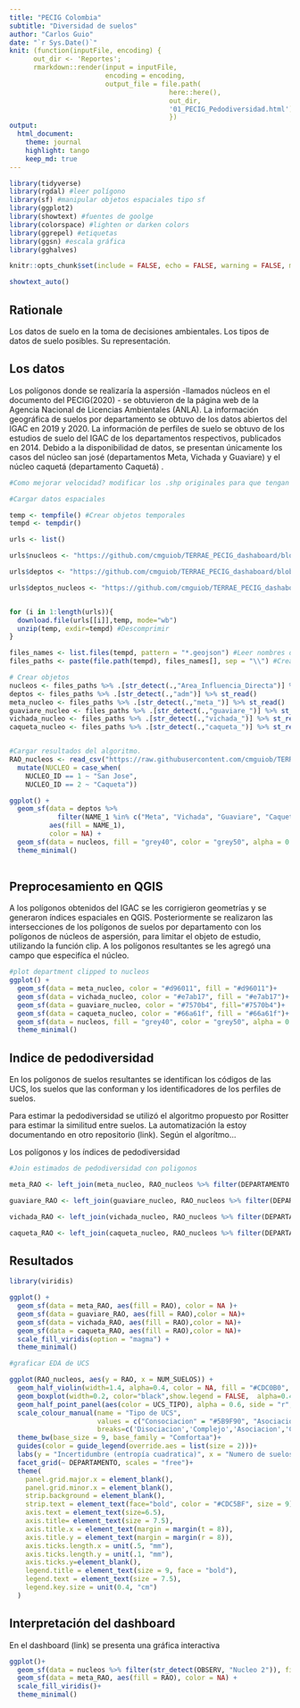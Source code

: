 ```yaml
---
title: "PECIG Colombia"
subtitle: "Diversidad de suelos"
author: "Carlos Guio"
date: "`r Sys.Date()`"
knit: (function(inputFile, encoding) { 
      out_dir <- 'Reportes';
      rmarkdown::render(input = inputFile,
                        encoding = encoding, 
                        output_file = file.path(
                                        here::here(), 
                                        out_dir, 
                                        '01_PECIG_Pedodiversidad.html'))
                                        })
output:
  html_document:
    theme: journal
    highlight: tango
    keep_md: true
---
```



```r

library(tidyverse)
library(rgdal) #leer polígono
library(sf) #manipular objetos espaciales tipo sf
library(ggplot2)
library(showtext) #fuentes de goolge
library(colorspace) #lighten or darken colors
library(ggrepel) #etiquetas 
library(ggsn) #escala gráfica
library(gghalves)

knitr::opts_chunk$set(include = FALSE, echo = FALSE, warning = FALSE, message = FALSE, fig.align="center", fig.showtext = TRUE, fig.retina = 1, dpi = 300, out.width = "70%")

showtext_auto()

```

## Rationale

Los datos de suelo en la toma de decisiones ambientales. Los tipos de datos de suelo posibles. Su representación.

## Los datos

Los polígonos donde se realizaría la aspersión -llamados núcleos en el documento del PECIG(2020) - se obtuvieron de la página web de la Agencia Nacional de Licencias Ambientales (ANLA). La información geográfica de suelos por departamento se obtuvo de los datos abiertos del IGAC en 2019 y 2020. La información de perfiles de suelo se obtuvo de los estudios de suelo del IGAC de los departamentos respectivos, publicados en 2014. Debido a la disponibilidad de datos, se presentan únicamente los casos del núcleo san josé (departamentos Meta, Vichada y Guaviare) y el núcleo caquetá (departamento Caquetá) .


```r

#Como mejorar velocidad? modificar los .shp originales para que tengan tablas de atributos solo con los campos necesarios.

#Cargar datos espaciales

temp <- tempfile() #Crear objetos temporales
tempd <- tempdir()

urls <- list()

urls$nucleos <- "https://github.com/cmguiob/TERRAE_PECIG_dashaboard/blob/main/Datos_SIG/Area_Influencia_Directa_19022020.zip?raw=true"

urls$deptos <- "https://github.com/cmguiob/TERRAE_PECIG_dashaboard/blob/main/Datos_SIG/DIVA_adm_colombia.zip?raw=true"

urls$deptos_nucleos <- "https://github.com/cmguiob/TERRAE_PECIG_dashaboard/blob/main/Datos_SIG/Suelos_Departamentos_Nucleos_1_2.zip?raw=true"


for (i in 1:length(urls)){
  download.file(urls[[i]],temp, mode="wb")
  unzip(temp, exdir=tempd) #Descomprimir
}

files_names <- list.files(tempd, pattern = "*.geojson") #Leer nombres de archivos
files_paths <- paste(file.path(tempd), files_names[], sep = "\\") #Crear rutas

# Crear objetos
nucleos <- files_paths %>% .[str_detect(.,"Area_Influencia_Directa")] %>% st_read()
deptos <- files_paths %>% .[str_detect(.,"adm")] %>% st_read()
meta_nucleo <- files_paths %>% .[str_detect(.,"meta_")] %>% st_read()
guaviare_nucleo <- files_paths %>% .[str_detect(.,"guaviare_")] %>% st_read()
vichada_nucleo <- files_paths %>% .[str_detect(.,"vichada_")] %>% st_read()
caqueta_nucleo <- files_paths %>% .[str_detect(.,"caqueta_")] %>% st_read()


#Cargar resultados del algoritmo.
RAO_nucleos <- read_csv("https://raw.githubusercontent.com/cmguiob/TERRAE_PECIG_dashaboard/main/Resultados/Pedodiversidad_RAO_nucleos_1_2.csv") %>%
  mutate(NUCLEO = case_when(
    NUCLEO_ID == 1 ~ "San Jose",
    NUCLEO_ID == 2 ~ "Caqueta"))


```


```r

ggplot() + 
  geom_sf(data = deptos %>% 
            filter(NAME_1 %in% c("Meta", "Vichada", "Guaviare", "Caquetá")),
          aes(fill = NAME_1),
          color = NA) +
  geom_sf(data = nucleos, fill = "grey40", color = "grey50", alpha = 0.4)+
  theme_minimal()
  
```
## Preprocesamiento en QGIS

A los polígonos obtenidos del IGAC se les corrigieron geometrías y se generaron índices espaciales en QGIS. Posteriormente se realizaron las intersecciones de los polígonos de suelos por departamento con los polígonos de núcleos de aspersión, para limitar el objeto de estudio, utilizando la función clip. A los polígonos resultantes se les agregó una campo que especifíca el núcleo.

```r

#plot department clipped to nucleos
ggplot() + 
  geom_sf(data = meta_nucleo, color = "#d96011", fill = "#d96011")+
  geom_sf(data = vichada_nucleo, color = "#e7ab17", fill = "#e7ab17")+
  geom_sf(data = guaviare_nucleo, color = "#7570b4", fill="#7570b4")+
  geom_sf(data = caqueta_nucleo, color = "#66a61f", fill = "#66a61f")+
  geom_sf(data = nucleos, fill = "grey40", color = "grey50", alpha = 0.4)+
  theme_minimal()
```

## Indice de pedodiversidad

En los polígonos de suelos resultantes se identifican los códigos de las UCS, los suelos que las conforman y los identificadores de los perfiles de suelos. 

Para estimar la pedodiversidad se utilizó el algoritmo propuesto por Rositter para estimar la similitud entre suelos. La automatización la estoy documentando en otro repositorio (link). Según el algorítmo...

Los polígonos y los índices de pedodiversidad


```r

#Join estimados de pedodiversidad con poligonos

meta_RAO <- left_join(meta_nucleo, RAO_nucleos %>% filter(DEPARTAMENTO == "Meta"), by = c("UCS_F", "DEPARTAMENTO"))

guaviare_RAO <- left_join(guaviare_nucleo, RAO_nucleos %>% filter(DEPARTAMENTO == "Guaviare"), by = c("UCS_F", "DEPARTAMENTO"))

vichada_RAO <- left_join(vichada_nucleo, RAO_nucleos %>% filter(DEPARTAMENTO == "Vichada"), by = c("UCS_F", "DEPARTAMENTO"))

caqueta_RAO <- left_join(caqueta_nucleo, RAO_nucleos %>% filter(DEPARTAMENTO == "Caqueta"), by = c("UCS_F", "DEPARTAMENTO"))

```

## Resultados



```r
library(viridis)

ggplot() +
  geom_sf(data = meta_RAO, aes(fill = RAO), color = NA )+
  geom_sf(data = guaviare_RAO, aes(fill = RAO),color = NA)+
  geom_sf(data = vichada_RAO, aes(fill = RAO),color = NA)+
  geom_sf(data = caqueta_RAO, aes(fill = RAO),color = NA)+
  scale_fill_viridis(option = "magma") + 
  theme_minimal()

```



```r

#graficar EDA de UCS

ggplot(RAO_nucleos, aes(y = RAO, x = NUM_SUELOS)) +
  geom_half_violin(width=1.4, alpha=0.4, color = NA, fill = "#CDC0B0", trim = FALSE, side = "l")+
  geom_boxplot(width=0.2, color="black",show.legend = FALSE,  alpha=0.4, lwd=0.2, outlier.size = 0.001)+
  geom_half_point_panel(aes(color = UCS_TIPO), alpha = 0.6, side = "r", range_scale = 0.1, size = 0.4, transformation = position_jitter())+
  scale_colour_manual(name = "Tipo de UCS", 
                      values = c("Consociacion" = "#5B9F90", "Asociacion" = "#B6B800","Complejo" = "#F0C73B",  "Disociacion" = "#E96149"),
                      breaks=c('Disociacion','Complejo','Asociacion','Consociacion'))+
  theme_bw(base_size = 9, base_family = "Comfortaa")+
  guides(color = guide_legend(override.aes = list(size = 2)))+
  labs(y = "Incertidumbre (entropía cuadratica)", x = "Numero de suelos reportados por UCS")+
  facet_grid(~ DEPARTAMENTO, scales = "free")+
  theme(
    panel.grid.major.x = element_blank(),
    panel.grid.minor.x = element_blank(),
    strip.background = element_blank(),
    strip.text = element_text(face="bold", color = "#CDC5BF", size = 9),
    axis.text = element_text(size=6.5),
    axis.title= element_text(size = 7.5),
    axis.title.x = element_text(margin = margin(t = 8)),
    axis.title.y = element_text(margin = margin(r = 8)),
    axis.ticks.length.x = unit(.5, "mm"),
    axis.ticks.length.y = unit(.1, "mm"),
    axis.ticks.y=element_blank(),
    legend.title = element_text(size = 9, face = "bold"),
    legend.text = element_text(size = 7.5),
    legend.key.size = unit(0.4, "cm")
  )

```

## Interpretación del dashboard

En el dashboard (link) se presenta una gráfica interactiva 

```r

ggplot()+
  geom_sf(data = nucleos %>% filter(str_detect(OBSERV, "Nucleo 2")), fill = "grey50", color = NA, alpha = 0.5) +
  geom_sf(data = meta_RAO, aes(fill = RAO), color = NA) +
  scale_fill_viridis()+
  theme_minimal()

```

